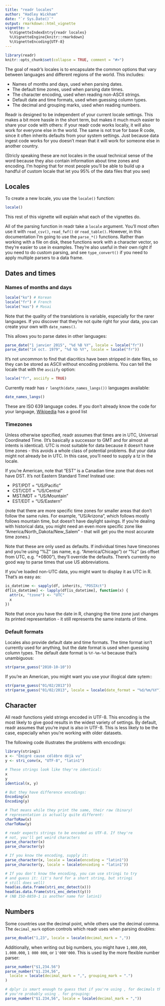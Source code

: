 ```yaml
---
title: "readr locales"
author: "Hadley Wickham"
date: "`r Sys.Date()`"
output: rmarkdown::html_vignette
vignette: >
  %\VignetteIndexEntry{readr locales}
  %\VignetteEngine{knitr::rmarkdown}
  %\VignetteEncoding{UTF-8}
---
```


```r
library(readr)
knitr::opts_chunk$set(collapse = TRUE, comment = "#>")
```

The goal of readr's locales is to encapsulate the common options that vary between languages and different regions of the world. This includes:

* Names of months and days, used when parsing dates.
* The default time zones, used when parsing date times.
* The character encoding, used when reading non-ASCII strings.
* Default date and time formats, used when guessing column types.
* The decimal and grouping marks, used when reading numbers.

Readr is designed to be independent of your current locale settings. This makes a bit more hassle in the short term, but makes it much much easier to share your code with others: if your readr code works locally, it will also work for everyone else in the world. The same is not true for base R code, since it often inherits defaults from your system settings. Just because data ingest code works for you doesn't mean that it will work for someone else in another country.

(Stricly speaking these are not locales in the usual technical sense of the word because they also contain information about time zones and encoding. I'm hoping that for most people you'll be able to build up a handful of custom locale that let you 95% of the data files that you see)

## Locales

To create a new locale, you use the `locale()` function:

```r
locale()
```

This rest of this vignette will explain what each of the vignettes do.

All of the parsing function in readr take a `locale` argument. You'll most often use it with `read_csv()`, `read_fwf()` or `read_table()`. However, in this documentation I'm going to use the `parse_*()` functions. Rather than working with a file on disk, these functions work with a character vector, so they're easier to use in examples. They're also useful in their own right if you need to do custom parsing, and see `type_convert()` if you need to apply multiple parsers to a data frame.

## Dates and times

### Names of months and days

```r
locale("ko") # Korean
locale("fr") # French
locale("mas") # Masai
```

Note that the quality of the translations is variable, especially for the rarer languages. If you discover that they're not quite right for your data, you can create your own with `date_names()`.

This allows you to parse dates in other languages:

```r
parse_date("1 janvier 2015", "%d %B %Y", locale = locale("fr"))
parse_date("14 oct. 1979", "%d %b %Y", locale = locale("fr"))
```

It's not uncommon to find that diacritics have been stripped in date files, so they can be stored as ASCII without encoding problems. You can tell the locale that with the `asciify` option:

```r
locale("fr", asciify = TRUE)
```

Currently readr has `r length(date_names_langs())` languages available:

```r
date_names_langs()
```

These are ISO 639 language codes. If you don't already know the code for your language, [Wikipedia](https://en.wikipedia.org/wiki/List_of_ISO_639-1_codes) has a good list 

### Timezones

Unless otherwise specified, readr assumes that times are in UTC, Universal Coordinated Time. (It's basically a successor to GMT and for almost all intents is identical). UTC is most suitable for data because it doesn't have time zones - this avoids a whole class of potential problems. But your data might not already be in UTC. In this case, you'll need to supply a tz in the locale.

If you're American, note that "EST" is a Canadian time zone that does not have DST. It's not Eastern Standard Time! Instead use:

* PST/PDT = "US/Pacific"
* CST/CDT = "US/Central"
* MST/MDT = "US/Mountain"
* EST/EDT = "US/Eastern"

(note that there are more specific time zones for smaller areas that don't follow the same rules. For example, "US/Arizona", which follows mostly follows mountain time, but doesn't have daylight savings. If you're dealing with historical data, you might need an even more specific zone like "America/North_Dakota/New_Salem" - that will get you the most accurate time zones.)

Note that these are only used as defaults. If individual times have timezones and you're using "%Z" (as name, e.g. "America/Chicago") or "%z" (as offset from UTC, e.g. "+0800"), they'll override the defaults. There's currently no good way to parse times that use US abbreviations.

If you've loaded non-UTC data, you might want to display it as UTC in R. That's as easy as:

```r
is_datetime <- sapply(df, inherits, "POSIXct")
df[is_datetime] <- lapply(df[is_datetime], function(x) {
  attr(x, "tzone") <- "UTC"
  x
})
```

Note that once you have the date in R, changing the time zone just changes its printed representation - it still represents the same instants of time.

### Default formats

Locales also provide default date and time formats. The time format isn't currently used for anything, but the date format is used when guessing column types. The default date format is `%Y-%m-%d` because that's unambiguous:

```r
str(parse_guess("2010-10-10"))
```

If you're an American, you might want you use your illogical date sytem::

```r
str(parse_guess("01/02/2013"))
str(parse_guess("01/02/2013", locale = locale(date_format = "%d/%m/%Y")))
```

## Character

All readr functions yield strings encoded in UTF-8. This encoding is the most likely to give good results in the widest variety of settings. By default, readr assumes that you're input is also in UTF-8. This is less likely to be the case, especially when you're working with older datasets.

The following code illustrates the problems with encodings:

```r
library(stringi)
x <- "Émigré cause célèbre déjà vu"
y <- stri_conv(x, "UTF-8", "latin1")

# These strings look like they're identical:
x
y
identical(x, y)

# But they have difference encodings:
Encoding(x)
Encoding(y)

# That means while they print the same, their raw (binary)
# representation is actually quite different:
charToRaw(x)
charToRaw(y)

# readr expects strings to be encoded as UTF-8. If they're
# not, you'll get weird characters
parse_character(x)
parse_character(y)

# If you know the encoding, supply it:
parse_character(x, locale = locale(encoding = "latin1"))
parse_character(y, locale = locale(encoding = "latin1"))

# If you don't know the encoding, you can use stringi to try 
# and guess it: (it's hard for a short string, but stringi
# still does well)
head(as.data.frame(stri_enc_detect(x)))
head(as.data.frame(stri_enc_detect(y)))
# (NB ISO-8859-1 is another name for latin1)
```

## Numbers

Some countries use the decimal point, while others use the decimal comma. The `decimal_mark` option controls which readr uses when parsing doubles:

```r
parse_double("1,23", locale = locale(decimal_mark = ","))
```

Additionally, when writing out big numbers, you might have `1,000,000`, `1.000.000`, `1 000 000`, or `1'000'000`. This is used by the more flexible number parser:

```r
parse_number("$1,234.56")
parse_number("$1.234,56", 
  locale = locale(decimal_mark = ",", grouping_mark = ".")
)

# dplyr is smart enough to guess that if you're using , for decimals then
# you're probably using . for grouping:
parse_number("$1.234,56", locale = locale(decimal_mark = ","))
```
